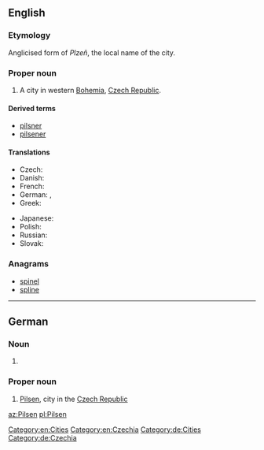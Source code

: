 {{also|pilsen}}
==English==
{{wikipedia}}

===Etymology===
Anglicised form of ''Plzeň'', the local name of the city.

===Proper noun===
{{en-proper noun}}

# A city in western [[Bohemia]], [[Czech Republic]].

====Derived terms====
* [[pilsner]]
* [[pilsener]]

====Translations====
{{trans-top|city in the Czech Republic}}
* Czech: {{t+|cs|Plzeň|f}}
* Danish: {{t|da|Plzeň}}
* French: {{t|fr|Pilsen|m}}
* German: {{t|de|Pilsen|n}}, {{t+|de|Plzeň|n}}
* Greek: {{t|el|Πίλσεν}}
{{trans-mid}}
* Japanese: {{t|ja|ピルゼン|tr=Piruzen|sc=Jpan}}
* Polish: {{t+|pl|Pilzno|n}}
* Russian: {{t|ru|Пльзень|m|tr=Pl’zen’|sc=Cyrl}}
* Slovak: {{t|sk|Plzeň|f}}
{{trans-bottom}}

===Anagrams===
* [[spinel#English|spinel]]
* [[spline#English|spline]]

[[Category:en:Cities]]
[[Category:en:Czechia]]

----

==German==
{{wikipedia|lang=de}}

===Noun===
{{head|de|noun form|g=n}}

# {{dative plural of|Pils|lang=de}}

===Proper noun===
{{de-proper noun|n}}

# [[#English|Pilsen]], city in the [[Czech Republic]]

[[Category:de:Cities]]
[[Category:de:Czechia]]

[[az:Pilsen]]
[[pl:Pilsen]]